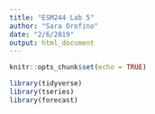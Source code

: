 ```yaml
---
title: "ESM244 Lab 5"
author: "Sara Orofino"
date: "2/6/2019"
output: html_document
---
```


```r
knitr::opts_chunk$set(echo = TRUE)

library(tidyverse)
library(tseries)
library(forecast)
```

